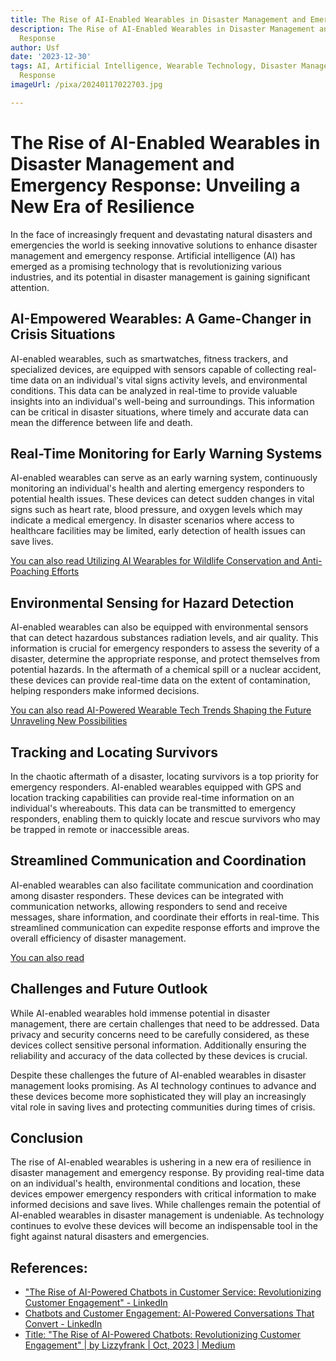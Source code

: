 ```yaml
---
title: The Rise of AI-Enabled Wearables in Disaster Management and Emergency Response
description: The Rise of AI-Enabled Wearables in Disaster Management and Emergency
  Response
author: Usf
date: '2023-12-30'
tags: AI, Artificial Intelligence, Wearable Technology, Disaster Management, Emergency
  Response
imageUrl: /pixa/20240117022703.jpg

---
```

# The Rise of AI-Enabled Wearables in Disaster Management and Emergency Response: Unveiling a New Era  of Resilience

In the face of increasingly frequent and devastating natural disasters and emergencies the world is seeking innovative  solutions to enhance disaster management and emergency response. Artificial intelligence (AI) has emerged as a  promising technology that is revolutionizing various industries, and its potential in disaster management is gaining significant attention.

## AI-Empowered Wearables: A Game-Changer in Crisis Situations

AI-enabled wearables, such as smartwatches, fitness  trackers, and specialized devices, are equipped with sensors capable of collecting real-time data on an individual's vital signs activity levels, and environmental conditions. This data can be analyzed in  real-time to provide  valuable insights into an individual's well-being and surroundings. This information can be critical in disaster situations, where timely and accurate data can mean  the difference between life and death.

## Real-Time Monitoring for Early Warning Systems

AI-enabled  wearables  can serve as an early warning system, continuously monitoring an  individual's health and alerting emergency  responders to potential health issues. These devices can detect sudden changes in vital signs such as heart rate, blood pressure, and oxygen levels which may indicate a medical emergency. In disaster scenarios where  access to  healthcare facilities may be  limited, early detection of  health issues can save lives.

[You can  also read Utilizing AI Wearables for Wildlife  Conservation  and Anti-Poaching Efforts](Utilizing%20AI%20Wearables%20for%20Wildlife%20Conservation%20and%20Anti-Poaching%20Efforts)


## Environmental Sensing  for Hazard Detection

AI-enabled wearables can also be equipped with environmental  sensors that can detect hazardous  substances radiation levels, and air quality. This  information is crucial for emergency responders to assess the severity of a disaster, determine the appropriate  response, and protect themselves from potential hazards.  In the aftermath of a chemical spill or a nuclear accident, these devices can  provide real-time data  on the extent of contamination, helping  responders make informed decisions.

[You can also read AI-Powered Wearable Tech Trends Shaping the Future Unraveling New Possibilities](AI-Powered%20Wearable%20Tech%20Trends%20Shaping%20the%20Future%20Unraveling%20New%20Possibilities)


## Tracking and Locating Survivors

In  the chaotic  aftermath of  a disaster, locating  survivors is a top priority  for emergency responders. AI-enabled wearables equipped with GPS and location tracking capabilities can provide real-time  information on an individual's whereabouts.  This  data can be transmitted to emergency responders, enabling them to quickly locate and rescue  survivors who  may be trapped in remote  or inaccessible areas.

## Streamlined  Communication  and Coordination

AI-enabled wearables can also facilitate communication and coordination among disaster responders. These devices can be integrated with communication networks, allowing responders  to  send and receive messages, share information, and coordinate their efforts in real-time. This streamlined communication can expedite response efforts and improve the overall efficiency  of disaster management.

[You can also  read ]()


## Challenges and Future Outlook

While AI-enabled wearables hold immense potential in disaster management, there are certain challenges that need to be  addressed. Data privacy and security concerns need to be carefully  considered, as these devices collect sensitive  personal information.  Additionally ensuring the reliability and accuracy of the data collected by these devices is crucial.

Despite these challenges the future of AI-enabled wearables in disaster management looks promising. As AI technology continues to  advance  and these devices become  more sophisticated they will play an increasingly vital role in saving lives and protecting communities during times of crisis.

## Conclusion

The rise of AI-enabled wearables is ushering in a new  era of resilience  in disaster management and  emergency response. By providing real-time data on an individual's health, environmental conditions and location, these devices empower emergency responders with critical information  to make informed decisions  and save lives.  While challenges remain the potential  of AI-enabled  wearables in disaster management is undeniable. As technology continues to evolve these devices will become an indispensable tool in the fight against natural disasters and emergencies.

## References:
- ["The Rise of AI-Powered Chatbots in Customer Service: Revolutionizing Customer Engagement" - LinkedIn](https://www.linkedin.com/pulse/rise-ai-powered-chatbots-customer-service-engagement-promil-arora)
- [Chatbots and Customer Engagement: AI-Powered Conversations That Convert - LinkedIn](https://www.linkedin.com/pulse/chatbots-customer-engagement-ai-powered-conversations-gandellini)
- [Title: "The Rise of AI-Powered Chatbots: Revolutionizing Customer Engagement" | by Lizzyfrank | Oct, 2023 | Medium](https://medium.com/@lizzyfrank042/title-the-rise-of-ai-powered-chatbots-revolutionizing-customer-engagement-616887c1ae6f)
